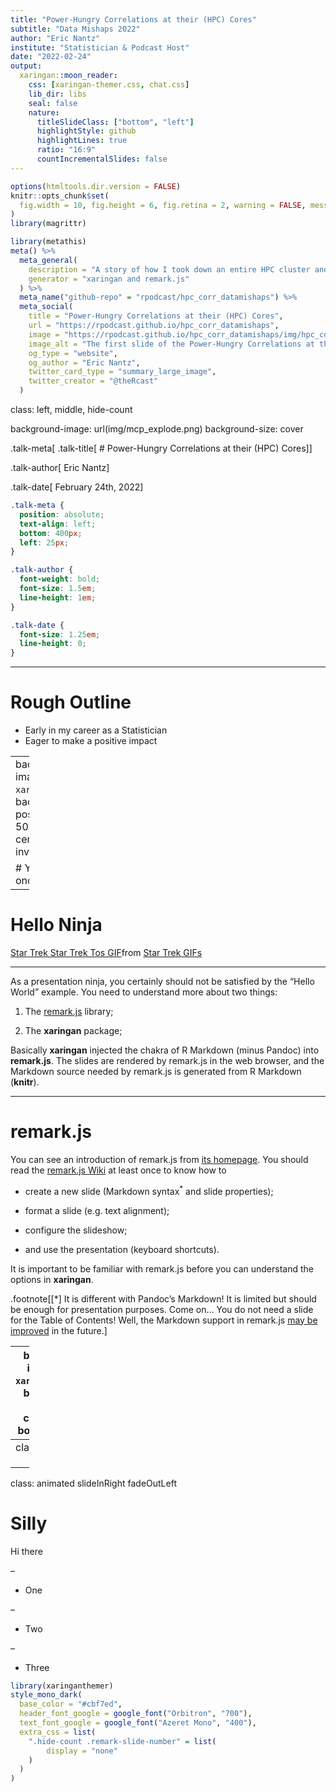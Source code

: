 ```yaml
---
title: "Power-Hungry Correlations at their (HPC) Cores"
subtitle: "Data Mishaps 2022"
author: "Eric Nantz"
institute: "Statistician & Podcast Host"
date: "2022-02-24"
output:
  xaringan::moon_reader:
    css: [xaringan-themer.css, chat.css]
    lib_dir: libs
    seal: false
    nature:
      titleSlideClass: ["bottom", "left"]
      highlightStyle: github
      highlightLines: true
      ratio: "16:9"
      countIncrementalSlides: false
---
```


```r
options(htmltools.dir.version = FALSE)
knitr::opts_chunk$set(
  fig.width = 10, fig.height = 6, fig.retina = 2, warning = FALSE, message = FALSE
)
library(magrittr)
```

```r
library(metathis)
meta() %>%
  meta_general(
    description = "A story of how I took down an entire HPC cluster and lived to tell about it.",
    generator = "xaringan and remark.js"
  ) %>%
  meta_name("github-repo" = "rpodcast/hpc_corr_datamishaps") %>%
  meta_social(
    title = "Power-Hungry Correlations at their (HPC) Cores",
    url = "https://rpodcast.github.io/hpc_corr_datamishaps",
    image = "https://rpodcast.github.io/hpc_corr_datamishaps/img/hpc_corr_cover.png",
    image_alt = "The first slide of the Power-Hungry Correlations at their (HPC) Cores presentation in the Data Mishaps 2022 Conference held on February 24, 2022",
    og_type = "website",
    og_author = "Eric Nantz",
    twitter_card_type = "summary_large_image",
    twitter_creator = "@theRcast"
  )
```


class: left, middle, hide-count

background-image: url(img/mcp_explode.png) 
background-size: cover


.talk-meta[
.talk-title[
# Power-Hungry Correlations at their (HPC) Cores
]
]

.talk-author[
Eric Nantz
]

.talk-date[
February 24th, 2022
]

```css
.talk-meta {
  position: absolute;
  text-align: left;
  bottom: 400px;
  left: 25px;
}

.talk-author {
  font-weight: bold;
  font-size: 1.5em;
  line-height: 1em;
}

.talk-date {
  font-size: 1.25em;
  line-height: 0;
}
```


---

# Rough Outline

* Early in my career as a Statistician
* Eager to make a positive impact


---
background-image: url(`r xaringan:::karl`)
background-position: 50% 50%
class: center, bottom, inverse

# You only live once!

---

# Hello Ninja

<div class="tenor-gif-embed" data-postid="18131061" data-share-method="host" data-aspect-ratio="1" data-width="100%"><a href="https://tenor.com/view/star-trek-star-trek-tos-sulu-explode-computer-gif-18131061">Star Trek Star Trek Tos GIF</a>from <a href="https://tenor.com/search/star+trek-gifs">Star Trek GIFs</a></div> <script type="text/javascript" async src="https://tenor.com/embed.js"></script>

---

As a presentation ninja, you certainly should not be satisfied by the "Hello World" example. You need to understand more about two things:

1. The [remark.js](https://remarkjs.com) library;

1. The **xaringan** package;

Basically **xaringan** injected the chakra of R Markdown (minus Pandoc) into **remark.js**. The slides are rendered by remark.js in the web browser, and the Markdown source needed by remark.js is generated from R Markdown (**knitr**).

---

# remark.js

You can see an introduction of remark.js from [its homepage](https://remarkjs.com). You should read the [remark.js Wiki](https://github.com/gnab/remark/wiki) at least once to know how to

- create a new slide (Markdown syntax<sup>*</sup> and slide properties);

- format a slide (e.g. text alignment);

- configure the slideshow;

- and use the presentation (keyboard shortcuts).

It is important to be familiar with remark.js before you can understand the options in **xaringan**.

.footnote[[*] It is different with Pandoc's Markdown! It is limited but should be enough for presentation purposes. Come on... You do not need a slide for the Table of Contents! Well, the Markdown support in remark.js [may be improved](https://github.com/gnab/remark/issues/142) in the future.]

---
background-image: url(`r xaringan:::karl`)
background-size: cover
class: center, bottom, inverse

# I was so happy to have discovered remark.js!

---
class: inverse

<ul class="nobull">
<li>
<div class="container">
  <img src="img/rpodcast-hexagon.png" alt="Avatar">
  <p style="--delay: 0.50s;">Hello. How are you today?</p>
  <span class="time-right">11:00</span>
</div>
</li>
<li>
<div class="container darker">
  <img src="img/rpodcast-hexagon.png" alt="Avatar" class="right">
  <p style="--delay: 2.50s;">Hey! I'm fine. Thanks for asking!</p>
  <span class="time-left">11:01</span>
</div>
</li>

<li>
<div class="container">
  <img src="img/rpodcast-hexagon.png" alt="Avatar">
  <p style="--delay: 4.50s;">Sweet! So, what do you wanna do today?</p>
  <span class="time-right">11:02</span>
</div>
</li>

<li>
<div class="container darker">
  <img src="img/rpodcast-hexagon.png" alt="Avatar" class="right">
  <p style="--delay: 6.50s;">Nah, I dunno. Play soccer.. or learn more coding perhaps?</p>
  <span class="time-left">11:05</span>
</div> 
</li>
</ul>

---
class: animated slideInRight fadeOutLeft

# Silly

Hi there

--

- One

--

- Two

--

- Three


```r
library(xaringanthemer)
style_mono_dark(
  base_color = "#cbf7ed",
  header_font_google = google_font("Orbitron", "700"),
  text_font_google = google_font("Azeret Mono", "400"),
  extra_css = list(
    ".hide-count .remark-slide-number" = list(
        display = "none"
    )
  )
)
```
